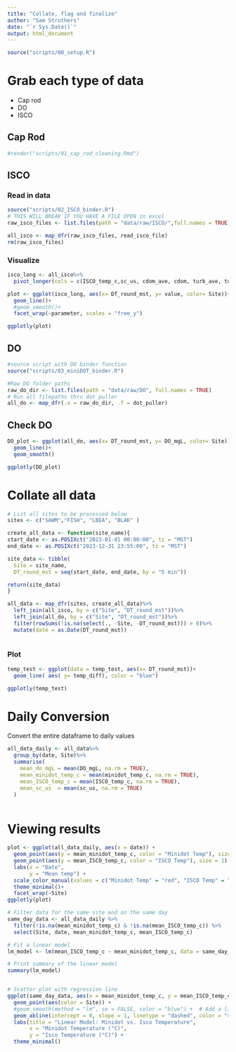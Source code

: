 ```yaml
---
title: "Collate, flag and finalize"
author: "Sam Struthers"
date: "`r Sys.Date()`"
output: html_document
---
```


```r

source("scripts/00_setup.R")
```

# Grab each type of data
- Cap rod
- DO
- ISCO

## Cap Rod

```r
#render("scripts/01_cap_rod_cleaning.Rmd")
```


## ISCO
### Read in data
```r
source("scripts/02_ISCO_binder.R")
# THIS WILL BREAK IF YOU HAVE A FILE OPEN in excel
raw_isco_files <- list.files(path = "data/raw/ISCO/",full.names = TRUE)

all_isco <- map_dfr(raw_isco_files, read_isco_file) 
rm(raw_isco_files)
```
### Visualize

```r
isco_long <- all_isco%>%
  pivot_longer(cols = c(ISCO_temp_c,sc_us, cdom_ave, cdom, turb_ave, turb), names_to = "parameter", values_to = "value")

plot <- ggplot(isco_long, aes(x= DT_round_mst, y= value, color= Site))+
  geom_line()+
  #geom_smooth()+
  facet_wrap(~parameter, scales = "free_y")

ggplotly(plot)
```




## DO
```r
#source script with DO binder function
source("scripts/03_miniDOT_binder.R")

#Raw DO folder paths
raw_do_dir <- list.files(path = "data/raw/DO", full.names = TRUE)
# Run all filepaths thru dot puller
all_do <- map_dfr(.x = raw_do_dir, .f = dot_puller)
```
## Check DO

```r
DO_plot <- ggplot(all_do, aes(x= DT_round_mst, y= DO_mgL, color= Site))+
  geom_line()+
  geom_smooth()

ggplotly(DO_plot)
```

# Collate all data

```r

# List all sites to be processed below
sites <- c("SAWM","FISH", "LBEA", "BLAK" )

create_all_data <- function(site_name){
start_date <- as.POSIXct("2023-01-01 00:00:00", tz = "MST")
end_date <- as.POSIXct("2023-12-31 23:55:00", tz = "MST")

site_data <- tibble(
  Site = site_name,
  DT_round_mst = seq(start_date, end_date, by = "5 min"))

return(site_data)
}

all_data <- map_dfr(sites, create_all_data)%>%
  left_join(all_isco, by = c("Site", "DT_round_mst"))%>%
  left_join(all_do, by = c("Site", "DT_round_mst"))%>%
  filter(rowSums(!is.na(select(., -Site, -DT_round_mst))) > 0)%>%
  mutate(date = as.Date(DT_round_mst))
  

```

### Plot

```r



temp_test <- ggplot(data = temp_test, aes(x= DT_round_mst))+
  geom_line( aes( y= temp_diff), color = "blue")

ggplotly(temp_test)
```


# Daily Conversion
 Convert the entire dataframe to daily values
```r

all_data_daily <- all_data%>%
  group_by(date, Site)%>%
  summarise(
    mean_do_mgL = mean(DO_mgL, na.rm = TRUE), 
    mean_minidot_temp_c = mean(minidot_temp_c, na.rm = TRUE), 
    mean_ISCO_temp_c = mean(ISCO_temp_c, na.rm = TRUE),
    mean_sc_us  = mean(sc_us, na.rm = TRUE)
  )



```

# Viewing results
```r
plot <- ggplot(all_data_daily, aes(x = date)) +
  geom_point(aes(y = mean_minidot_temp_c, color = "Minidot Temp"), size = 1) +
  geom_point(aes(y = mean_ISCO_temp_c, color = "ISCO Temp"), size = 1) +
  labs(x = "Date",
       y = "Mean temp") +
  scale_color_manual(values = c("Minidot Temp" = "red", "ISCO Temp" = "blue")) +
  theme_minimal()+
  facet_wrap(~Site)
ggplotly(plot)
```

```r

# Filter data for the same site and on the same day
same_day_data <- all_data_daily %>%
  filter(!is.na(mean_minidot_temp_c) & !is.na(mean_ISCO_temp_c)) %>%
  select(Site, date, mean_minidot_temp_c, mean_ISCO_temp_c)

# Fit a linear model
lm_model <- lm(mean_ISCO_temp_c ~ mean_minidot_temp_c, data = same_day_data)

# Print summary of the linear model
summary(lm_model)


# Scatter plot with regression line
ggplot(same_day_data, aes(x = mean_minidot_temp_c, y = mean_ISCO_temp_c)) +
  geom_point(aes(color = Site)) +
  #geom_smooth(method = "lm", se = FALSE, color = "blue") +  # Add a linear regression line
  geom_abline(intercept = 0, slope = 1, linetype = "dashed", color = "red") +  # Add a 1:1 line
  labs(title = "Linear Model: Minidot vs. Isco Temperature",
       x = "Minidot Temperature (°C)",
       y = "Isco Temperature (°C)") +
  theme_minimal()

```





